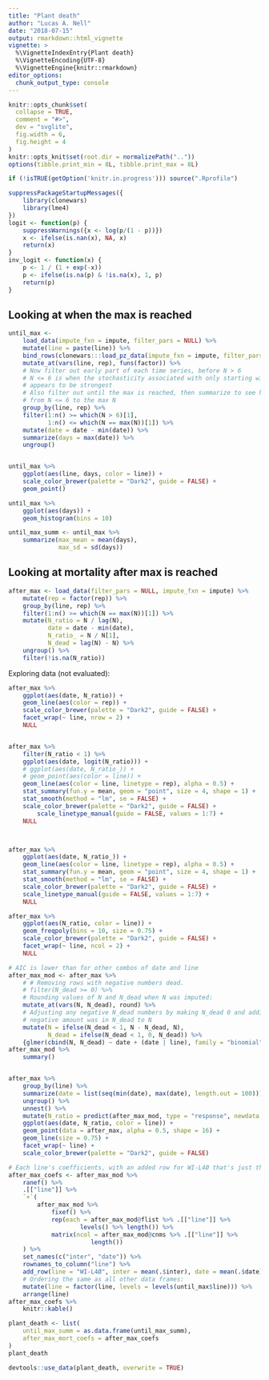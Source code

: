 ```yaml
---
title: "Plant death"
author: "Lucas A. Nell"
date: "2018-07-15"
output: rmarkdown::html_vignette
vignette: >
  %\VignetteIndexEntry{Plant death}
  %\VignetteEncoding{UTF-8}
  %\VignetteEngine{knitr::rmarkdown}
editor_options: 
  chunk_output_type: console
---
```


```r
knitr::opts_chunk$set(
  collapse = TRUE,
  comment = "#>",
  dev = "svglite", 
  fig.width = 6,
  fig.height = 4
)
knitr::opts_knit$set(root.dir = normalizePath(".."))
options(tibble.print_min = 8L, tibble.print_max = 8L)
```
```r
if (!isTRUE(getOption('knitr.in.progress'))) source(".Rprofile")
```

```r
suppressPackageStartupMessages({
    library(clonewars)
    library(lme4)
})
logit <- function(p) {
    suppressWarnings({x <- log(p/(1 - p))})
    x <- ifelse(is.nan(x), NA, x)
    return(x)
}
inv_logit <- function(x) {
    p <- 1 / (1 + exp(-x))
    p <- ifelse(is.na(p) & !is.na(x), 1, p)
    return(p)
}
```



## Looking at when the max is reached

```r
until_max <- 
    load_data(impute_fxn = impute, filter_pars = NULL) %>%
    mutate(line = paste(line)) %>%
    bind_rows(clonewars:::load_pz_data(impute_fxn = impute, filter_pars = NULL)) %>%
    mutate_at(vars(line, rep), funs(factor)) %>%
    # Now filter out early part of each time series, before N > 6
    # N <= 6 is when the stochasticity associated with only starting with 2 adults
    # appears to be strongest
    # Also filter out until the max is reached, then summarize to see how many days 
    # from N <= 6 to the max N
    group_by(line, rep) %>% 
    filter(1:n() >= which(N > 6)[1],
           1:n() <= which(N == max(N))[1]) %>%
    mutate(date = date - min(date)) %>%
    summarize(days = max(date)) %>% 
    ungroup()


until_max %>% 
    ggplot(aes(line, days, color = line)) +
    scale_color_brewer(palette = "Dark2", guide = FALSE) +
    geom_point()

until_max %>% 
    ggplot(aes(days)) +
    geom_histogram(bins = 10)

until_max_summ <- until_max %>% 
    summarize(max_mean = mean(days),
              max_sd = sd(days))
```




## Looking at mortality after max is reached

```r
after_max <- load_data(filter_pars = NULL, impute_fxn = impute) %>% 
    mutate(rep = factor(rep)) %>% 
    group_by(line, rep) %>%
    filter(1:n() >= which(N == max(N))[1]) %>%
    mutate(N_ratio = N / lag(N),
           date = date - min(date),
           N_ratio_ = N / N[1],
           N_dead = lag(N) - N) %>% 
    ungroup() %>% 
    filter(!is.na(N_ratio))
```

Exploring data (not evaluated):

```r
after_max %>%
    ggplot(aes(date, N_ratio)) +
    geom_line(aes(color = rep)) +
    scale_color_brewer(palette = "Dark2", guide = FALSE) +
    facet_wrap(~ line, nrow = 2) +
    NULL


after_max %>%
    filter(N_ratio < 1) %>%
    ggplot(aes(date, logit(N_ratio))) +
    # ggplot(aes(date, N_ratio_)) +
    # geom_point(aes(color = line)) +
    geom_line(aes(color = line, linetype = rep), alpha = 0.5) +
    stat_summary(fun.y = mean, geom = "point", size = 4, shape = 1) +
    stat_smooth(method = "lm", se = FALSE) +
    scale_color_brewer(palette = "Dark2", guide = FALSE) +
        scale_linetype_manual(guide = FALSE, values = 1:7) +
    NULL



after_max %>%
    ggplot(aes(date, N_ratio_)) +
    geom_line(aes(color = line, linetype = rep), alpha = 0.5) +
    stat_summary(fun.y = mean, geom = "point", size = 4, shape = 1) +
    stat_smooth(method = "lm", se = FALSE) +
    scale_color_brewer(palette = "Dark2", guide = FALSE) +
    scale_linetype_manual(guide = FALSE, values = 1:7) +
    NULL

after_max %>%
    ggplot(aes(N_ratio, color = line)) +
    geom_freqpoly(bins = 10, size = 0.75) +
    scale_color_brewer(palette = "Dark2", guide = FALSE) +
    facet_wrap(~ line, ncol = 2) +
    NULL
```

```r
# AIC is lower than for other combos of date and line
after_max_mod <- after_max %>% 
    # # Removing rows with negative numbers dead.
    # filter(N_dead >= 0) %>% 
    # Rounding values of N and N_dead when N was imputed:
    mutate_at(vars(N, N_dead), round) %>% 
    # Adjusting any negative N_dead numbers by making N_dead 0 and adding whatever
    # negative amount was in N_dead to N
    mutate(N = ifelse(N_dead < 1, N - N_dead, N),
           N_dead = ifelse(N_dead < 1, 0, N_dead)) %>%
    {glmer(cbind(N, N_dead) ~ date + (date | line), family = "binomial", data = .)}
after_max_mod %>% 
    summary()


after_max %>% 
    group_by(line) %>% 
    summarize(date = list(seq(min(date), max(date), length.out = 100))) %>% 
    ungroup() %>% 
    unnest() %>% 
    mutate(N_ratio = predict(after_max_mod, type = "response", newdata = .)) %>% 
    ggplot(aes(date, N_ratio, color = line)) +
    geom_point(data = after_max, alpha = 0.5, shape = 16) +
    geom_line(size = 0.75) +
    facet_wrap(~ line) +
    scale_color_brewer(palette = "Dark2", guide = FALSE)
```

```r
# Each line's coefficients, with an added row for WI-L4Ø that's just the mean:
after_max_coefs <- after_max_mod %>%
    ranef() %>% 
    .[["line"]] %>% 
    `+`(
        after_max_mod %>%
            fixef() %>% 
            rep(each = after_max_mod@flist %>% .[["line"]] %>% 
                    levels() %>% length()) %>% 
            matrix(ncol = after_max_mod@cnms %>% .[["line"]] %>%
                       length())
    ) %>% 
    set_names(c("inter", "date")) %>% 
    rownames_to_column("line") %>% 
    add_row(line = "WI-L4Ø", inter = mean(.$inter), date = mean(.$date)) %>% 
    # Ordering the same as all other data frames:
    mutate(line = factor(line, levels = levels(until_max$line))) %>% 
    arrange(line)
after_max_coefs %>%
    knitr::kable()
```


```r
plant_death <- list(
    until_max_summ = as.data.frame(until_max_summ),
    after_max_mort_coefs = after_max_coefs
)
plant_death
```

```r
devtools::use_data(plant_death, overwrite = TRUE)
```

